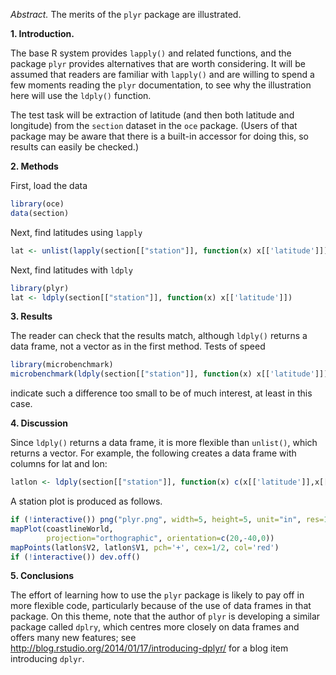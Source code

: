*Abstract.* The merits of the ``plyr`` package are illustrated.

**1. Introduction.** 

The base R system provides ``lapply()`` and related functions, and the package ``plyr`` provides alternatives that are worth considering.  It will be assumed that readers are familiar with ``lapply()`` and are willing to spend a few moments reading the ``plyr`` documentation, to see why the illustration here will use the ``ldply()`` function.

The test task will be extraction of latitude (and then both latitude and longitude) from the ``section`` dataset in the ``oce`` package.  (Users of that package may be aware that there is a built-in accessor for doing this, so results can easily be checked.)

**2. Methods**

First, load the data

```r
library(oce)
data(section)
```

Next, find latitudes using ``lapply``
```r
lat <- unlist(lapply(section[["station"]], function(x) x[['latitude']]))
```

Next, find latitudes with ``ldply``
```r
library(plyr)
lat <- ldply(section[["station"]], function(x) x[['latitude']])
```

**3. Results**

The reader can check that the results match, although ``ldply()`` returns a data frame, not a vector as in the first method.  Tests of speed
```r
library(microbenchmark)
microbenchmark(ldply(section[["station"]], function(x) x[['latitude']])$V1, unlist(lapply(section[["station"]], function(x) x[['latitude']])))
```
indicate such a difference too small to be of much interest, at least in this case.

**4. Discussion**

Since ``ldply()`` returns a data frame, it is more flexible than ``unlist()``, which returns a vector.  For example, the following creates a data frame with columns for lat and lon:
```r
latlon <- ldply(section[["station"]], function(x) c(x[['latitude']],x[['longitude']]))
```

A station plot is produced as follows.
```r
if (!interactive()) png("plyr.png", width=5, height=5, unit="in", res=150, pointsize=7)
mapPlot(coastlineWorld,
        projection="orthographic", orientation=c(20,-40,0))
mapPoints(latlon$V2, latlon$V1, pch='+', cex=1/2, col='red')
if (!interactive()) dev.off()
```


**5. Conclusions**

The effort of learning how to use the ``plyr`` package is likely to pay off in more flexible code, particularly because of the use of data frames in that package.  On this theme, note that the author of ``plyr`` is developing a similar package called ``dplry``, which centres more closely on data frames and offers many new features; see [http://blog.rstudio.org/2014/01/17/introducing-dplyr/](http://blog.rstudio.org/2014/01/17/introducing-dplyr/) for a blog item introducing ``dplyr``.
